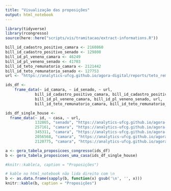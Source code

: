 ```yaml
---
title: "Visualização das proposições"
output: html_notebook
---
```



```r
library(tidyverse)
library(rcongresso)
source(here::here("scripts/vis/tramitacao/extract-informations.R"))
```

```r
bill_id_cadastro_positivo_camara <- 2160860
bill_id_cadastro_positivo_senado <- 129808
bill_id_pl_veneno_camara <- 46249
bill_id_pl_veneno_senado <- 41703
bill_id_teto_remunatorio_camara <- 2121442
bill_id_teto_remunatorio_senado <- 127753
url <- "https://analytics-ufcg.github.io/agora-digital/reports/teto_remuneratorio-camara.html"

ids_df <-
    frame_data(~ id_camara, ~ id_senado, ~ url,
             bill_id_cadastro_positivo_camara, bill_id_cadastro_positivo_senado, url,
             bill_id_pl_veneno_camara, bill_id_pl_veneno_senado, url,
             bill_id_teto_remunatorio_camara, bill_id_teto_remunatorio_senado, url)

ids_df_single_house <-
  frame_data(~ id, ~ casa, ~ url,
             132865, "senado", "https://analytics-ufcg.github.io/agora-digital/reports/report_132865_senado.html",
             257161, "camara", "https://analytics-ufcg.github.io/agora-digital/reports/report_257161_camara.html",
             345311, "camara", "https://analytics-ufcg.github.io/agora-digital/reports/report_345311_camara.html",
             2056568, "camara", "https://analytics-ufcg.github.io/agora-digital/reports/report_2056568_camara.html",
             2120775, "camara", "https://analytics-ufcg.github.io/agora-digital/reports/report_2120775_camara.html")
```

```r
a <- gera_tabela_proposicoes_congresso(ids_df)
b <- gera_tabela_proposicoes_uma_casa(ids_df_single_house)
```

```r
#knitr::kable(a, caption = "Proposições")

# kable no html_notebook não lida direito com \n
b <- as.data.frame(sapply(b, function(x) gsub('\n', '', x)))
knitr::kable(b, caption = "Proposições")
```
